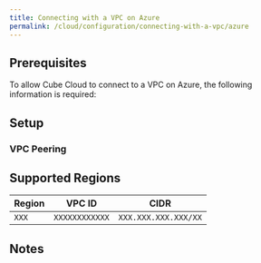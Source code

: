 ```yaml
---
title: Connecting with a VPC on Azure
permalink: /cloud/configuration/connecting-with-a-vpc/azure
---
```


## Prerequisites

To allow Cube Cloud to connect to a VPC on Azure, the following information is
required:

## Setup

### VPC Peering

## Supported Regions

| Region | VPC ID         | CIDR                 |
| ------ | -------------- | -------------------- |
| `XXX`  | `XXXXXXXXXXXX` | `XXX.XXX.XXX.XXX/XX` |

## Notes
